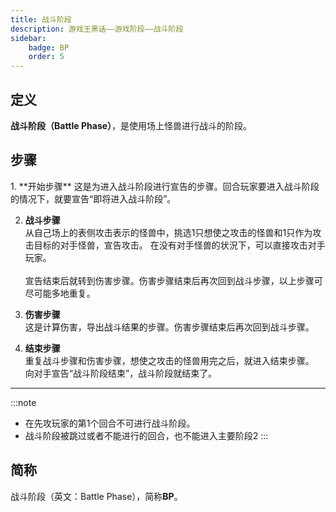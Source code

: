 ```yaml
---
title: 战斗阶段
description: 游戏王黑话——游戏阶段——战斗阶段
sidebar:
    badge: BP
    order: 5
---
```


## 定义

**战斗阶段（Battle Phase）**，是使用场上怪兽进行战斗的阶段。

## 步骤
<Steps>
1. **开始步骤**  
这是为进入战斗阶段进行宣告的步骤。回合玩家要进入战斗阶段的情况下，就要宣告“即将进入战斗阶段”。

2. **战斗步骤**  
从自己场上的表侧攻击表示的怪兽中，挑选1只想使之攻击的怪兽和1只作为攻击目标的对手怪兽，宣告攻击。
在没有对手怪兽的状況下，可以直接攻击对手玩家。<br />  
宣告结束后就转到伤害步骤。伤害步骤结束后再次回到战斗步骤，以上步骤可尽可能多地重复。

3. **伤害步骤**  
这是计算伤害，导出战斗结果的步骤。伤害步骤结束后再次回到战斗步骤。


4. **结束步骤**  
重复战斗步骤和伤害步骤，想使之攻击的怪兽用完之后，就进入结束步骤。  
向对手宣告“战斗阶段结束”，战斗阶段就结束了。
</Steps>

---

:::note
- 在先攻玩家的第1个回合不可进行战斗阶段。  
- 战斗阶段被跳过或者不能进行的回合，也不能进入主要阶段2
:::

## 简称

战斗阶段（英文：Battle Phase），简称**BP**。
